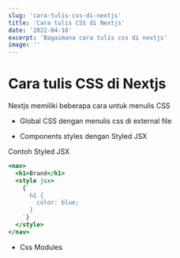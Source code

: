 ```yaml
---
slug: 'cara-tulis-css-di-nextjs'
title: 'Cara tulis CSS di Nextjs'
date: '2022-04-10'
excerpt: 'Bagaimana cara tulis css di nextjs'
image: ''
---
```


# Cara tulis CSS di Nextjs

Nextjs memiliki beberapa cara untuk menulis CSS

- Global CSS
  dengan menulis css di external file

- Components styles dengan Styled JSX

Contoh Styled JSX
```jsx
<nav>
  <h1>Brand</h1>
  <style jsx>
    {`
      h1 {
        color: blue;
      }
    `}
  </style>
</nav>
```

- Css Modules
